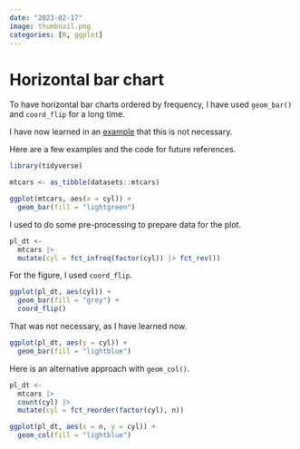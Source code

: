 ```yaml
---
date: "2023-02-17"
image: thumbnail.png
categories: [R, ggplot]
---
```


# Horizontal bar chart

To have horizontal bar charts ordered by frequency, I have used `geom_bar()` and `coord_flip` for a long time.

I have now learned in an [example](https://www.eoda.de/en/wissen/blog/10-tidyverse-functions-that-might-save-your-day/#fct_reorder) that this is not necessary.

Here are a few examples and the code for future references.

```r
library(tidyverse)

mtcars <- as_tibble(datasets::mtcars)
```

```r
ggplot(mtcars, aes(x = cyl)) +
  geom_bar(fill = "lightgreen")
```

I used to do some pre-processing to prepare data for the plot.

```r
pl_dt <-
  mtcars |>
  mutate(cyl = fct_infreq(factor(cyl)) |> fct_rev())
```

For the figure, I used `coord_flip`.

```r
ggplot(pl_dt, aes(cyl)) +
  geom_bar(fill = "grey") +
  coord_flip()
```

That was not necessary, as I have learned now.

```r
ggplot(pl_dt, aes(y = cyl)) +
  geom_bar(fill = "lightblue")
```

Here is an alternative approach with `geom_col()`.

```r
pl_dt <-
  mtcars |>
  count(cyl) |>
  mutate(cyl = fct_reorder(factor(cyl), n))

ggplot(pl_dt, aes(x = n, y = cyl)) +
  geom_col(fill = "lightblue")
```
